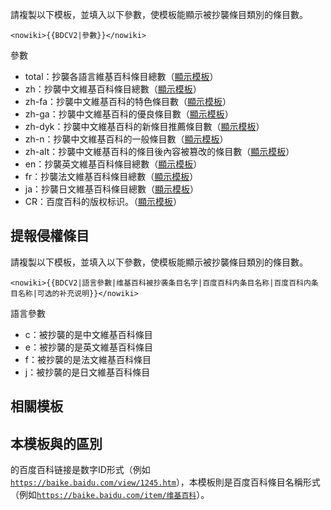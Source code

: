 <includeonly><!-- 在這裡加入模板的保護標識 --></includeonly><noinclude>{{Documentation subpage}}</noinclude>
<!-- 在本行下編輯模板說明 -->
請複製以下模板，並填入以下參數，使模板能顯示被抄襲條目類別的條目數。
<pre><nowiki>{{BDCV2|參數}}</nowiki></pre>
;參數
*total：抄襲各語言維基百科條目總數（[[Template:BDCV/total|顯示模板]]）
*zh：抄襲中文維基百科條目總數（[[Template:BDCV/zh|顯示模板]]）
*zh-fa：抄襲中文維基百科的特色條目數（[[Template:BDCV/zh-fa|顯示模板]]）
*zh-ga：抄襲中文維基百科的優良條目數（[[Template:BDCV/zh-ga|顯示模板]]）
*zh-dyk：抄襲中文維基百科的新條目推薦條目數（[[Template:BDCV/zh-dyk|顯示模板]]）
*zh-n：抄襲中文維基百科的一般條目數（[[Template:BDCV/zh-n|顯示模板]]）
*zh-alt：抄襲中文維基百科的條目後內容被篡改的條目數（[[Template:BDCV/zh-alt|顯示模板]]）
*en：抄襲英文維基百科條目總數（[[Template:BDCV/en|顯示模板]]）
*fr：抄襲法文維基百科條目總數（[[Template:BDCV/fr|顯示模板]]）
*ja：抄襲日文維基百科條目總數（[[Template:BDCV/ja|顯示模板]]）
*CR：百度百科的版权标识。（[[Template:BDCV/CR|顯示模板]]）

== 提報侵權條目 ==
請複製以下模板，並填入以下參數，使模板能顯示被抄襲條目類別的條目數。
<pre><nowiki>{{BDCV2|語言參數|维基百科被抄袭条目名字|百度百科内条目名称|百度百科内条目名称|可选的补充说明}}</nowiki></pre>
;語言參數
*c：被抄襲的是中文維基百科條目
*e：被抄襲的是英文維基百科條目
*f：被抄襲的是法文維基百科條目
*j：被抄襲的是日文維基百科條目

== 相關模板 ==
{{tl|BDCV}}

== 本模板與{{tl|BDCV}}的區別 ==
{{tl|BDCV}}的百度百科链接是数字ID形式（例如<code>https://baike.baidu.com/view/1245.htm</code>），本模板則是百度百科條目名稱形式（例如<code>https://baike.baidu.com/item/维基百科</code>）。

<includeonly>
<!-- 本行下加入模板的分類 -->

</includeonly>
